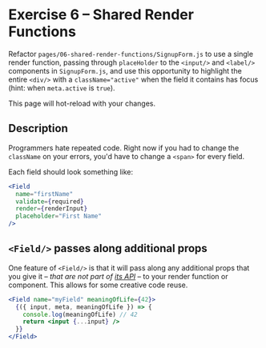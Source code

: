 
# Exercise 6 – Shared Render Functions

Refactor `pages/06-shared-render-functions/SignupForm.js` to use a single render function, passing through `placeHolder` to the `<input/>` and `<label/>` components in `SignupForm.js`, and use this opportunity to highlight the entire `<div/>` with a `className="active"` when the field it contains has focus (hint: when `meta.active` is `true`).

This page will hot-reload with your changes.

<SignupForm />

## Description

Programmers hate repeated code. Right now if you had to change the `className` on your errors, you'd have to change a `<span>` for every field.

Each field should look something like:

```jsx
<Field
  name="firstName"
  validate={required}
  render={renderInput}
  placeholder="First Name"
/>
```

## `<Field/>` passes along additional props

One feature of `<Field/>` is that it will pass along any additional props that you give it – _that are not part of [its API](https://final-form.org/docs/react-final-form/types/FieldProps)_ – to your render function or component. This allows for some creative code reuse.

```jsx
<Field name="myField" meaningOfLife={42}>
  {({ input, meta, meaningOfLife }) => {
    console.log(meaningOfLife) // 42
    return <input {...input} />
  }}
</Field>
```
